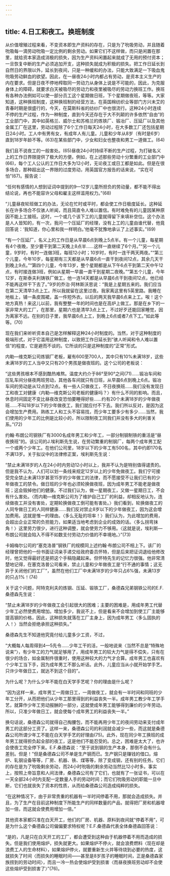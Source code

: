 ```yaml
---
---
---
```

title: 4.日工和夜工。换班制度
---




从价值增殖过程来看，不变资本即生产资料的存在，只是为了吮吸劳动，并且随着吮吸每一滴劳动吮吸一定比例的剩余劳动。如果它们不这样做，而只是闲置在那里，就给资本家造成消极的损失，因为生产资料闲置起来就成了无用的预付资本；一旦恢复中断的生产必须追加开支，这种损失就成为积极的损失。把工作日延长到自然日的界限以外，延长到夜间，只是一种缓和的办法，只能大致满足一下吸血鬼吮吸劳动鲜血的欲望。因此，在一昼夜24小时内都占有劳动，是资本主义生产的内在要求。但是日夜不停地榨取同一劳动力从身体上说是不可能的，因此，为克服身体上的障碍，就要求白天被吸尽的劳动力和夜里被吸尽的劳动力换班工作。换班有各种办法例如可以使一部分员工这个星期做日班，下个星期做夜班，等等。大家知道，这种换班制度，这种换班制的经营方法，在英国棉纺织业等部门方兴未艾的青春时期是很盛行的，今天，在莫斯科省的纺纱厂中也很流行。这种24小时连续不停的生产过程，作为一种制度，直到今天还存在于大不列颠的许多依然“自由”的工业部门中，其中如英格兰、威尔士和苏格兰的炼铁厂、锻冶厂、压延厂以及其他金属工厂在这里，劳动过程除了6个工作日每天24小时，在大多数工厂还包括星期日24小时。工人中有男有女，有成年人有儿童。儿童和少年从8岁（有时是6岁）直到18岁年龄不等。(63)在某些部门中，少女和妇女也整夜和男工一道做工。(64)

我们且不说夜工的一般害处。(65)昼夜24小时持续不断的生产过程，为打破名义上的工作日界限提供了极大的方便。例如，在上述那些劳动十分繁重的工业部门中(66)，每个工人公认的工作日大多为12小时，无论夜工或日工都是如此。但是在很多场合，那种超出这一界限的过度劳动，用英国官方报告的话来说，“实在可怕”(67)。报告说：

“任何有感情的人想到证词中提到的9—12岁儿童所担负的劳动量，都不能不得出结论说，再也不能容许父母和雇主这样滥用权力。”(68)

“儿童昼夜轮班做工的办法，无论在忙时或平时，都会使工作日极度延长。这种延长在许多场合不仅骇人听闻，而且简直令人难以置信。有时难免有的儿童因某种原因不能上工接班。这时，一个或几个该下工的儿童就得留下来填补空位。这个办法是人人皆知的，有一次，我问一个压延厂的经理，没有上工的儿童由谁代替，他竟回答说：‘我知道，你心里和我一样明白。’他毫不犹豫地承认了上述事实。”(69)

“有一个压延厂，名义上的工作日是从早晨6点到晚上5点半。有一个儿童，每星期有4个夜晚，至少要干到第二天晚上8点半……这样一直继续了6个月。”“另一个儿童，9岁时，有时一连做3班，每班12小时；10岁时，有时一连干两天两夜。”“第三个儿童，今年10岁，每星期有三天都是从早晨6点一直干到夜间12点，其余几天干到晚上9点。”“第四个儿童，今年13岁，整个星期都是从下午6点干到第二天中午12点，有时接连做3班，例如从星期一早晨一直干到星期二夜晚。”“第五个儿童，今年12岁，在斯泰夫利铸铁厂做工，他一连14天都是从早晨6点干到夜间12点，他已经不能再这样干下去了。”9岁的乔治·阿林斯沃思说：“我是上星期五来的。我们应当在第二天清早3点上工。所以我就留在这里过夜。我家离这里有5英里路。我睡在地板上，铺一条皮围裙，盖一件短外衣。以后的两天我早晨6点来上工。唉！这个地方真热！来这儿以前，我有整整一年的时间也是在高炉上做工。那是在乡下的一家非常大的工厂，在那里，星期六也是清早3点上工，不过好歹还能回家睡觉，因为离家不远。在别的日子里，我早晨6点上工，到晚上6点或者7点下工。”如此等等。(70)

现在我们来听听资本自己是怎样解释这种24小时制度的。当然，对于这种制度的极端形式，对于它滥用这种制度，以致把工作日延长到“骇人听闻和令人难以置信”的程度，它是避而不谈的。它所谈的只是这种制度的“正常”形式。

内勒—维克斯公司炼钢厂老板，雇有600至700人，其中只有10%未满18岁，这些未满18岁的工人当中又只有20个男孩是做夜班的。这个公司的老板说：

“这些男孩根本不感到酷热难熬。温度大约介于86°至90°之间(71)……锻冶车间和压轧车间分昼夜两班劳动，其他各车间就只有日班，从早晨6点到晚上6点。锻冶车间的劳动是从12点到12点。有一些人只做夜工，不日夜换班……我们没有发现日工和夜工对健康〈内勒—维克斯公司老板的健康吗？〉有什么不同的影响。而且，休息时间固定不变比昼夜改变恐怕要睡得好些……约有20个未满18岁的少年做夜班……不叫18岁以下的少年做夜工，我们就应付不下去。我们所以反对，是因为这会增加生产费用。熟练工人和工头不容易找，而少年工要多少有多少……当然，我们使用的少年工的比例是比较小的，所以限制夜工同我们并没有多大的利害关系。”(72)

约翰·布朗公司钢铁厂有3000名成年男工和少年工，一部分制钢制铁的重活是“昼夜换班”的。该公司的J.埃利斯先生说，在劳动繁重的制钢厂，每两个成年男工配一个或两个少年工。在他们公司里，18岁以下的少年工有500名，其中约即170名不满13岁。关于拟议中的法律修正案，埃利斯先生说：

“禁止未满18岁的人在24小时内劳动12小时以上，我并不认为是特别值得谴责的。但是我不认为，人们可以划一条线来规定12岁以上的少年免做夜工。我们宁可接受完全禁止未满13岁甚至15岁的少年做工的法律，而不愿接受不让我们已有的少年做夜工的禁令。做日班的少年也必须轮换做夜班，因为成年男工不能老是做夜班；这会毁掉他们的健康。不过我们认为，做一星期夜工，又做一星期日工，不会有什么害处。〈而内勒—维克斯公司为了维护自己工厂的利益，却相反地认为，连续做夜工并没有害处，定期轮换做夜工倒可能有害处。〉我们看到，轮换做夜工的人同专做日工的人同样健康……我们反对禁止8岁以下的少年做夜工，因为这会增加费用。这就是惟一的理由。〈多么无耻的坦率！〉我们认为，为此增加的费用，会超出企业正常的负担能力，如果适当地考虑到企业的成效的话。〈多么拐弯抹角！〉这里劳力很少，进行这种调整，就会使劳力不够用。〈这就是说，埃利斯—布朗公司就会陷入不得不如数支付劳动力价值的不幸境地。〉”(73)

卡姆梅尔公司的“塞克洛普”钢铁厂的规模同上述约翰·布朗公司不相上下。该厂的经理曾把他的一份书面证词亲手递交给政府委员怀特，但是后来把证词退给他修改时，他又觉得最好还是把这个手稿隐藏起来。但怀特先生的记忆力很强。他非常清楚地记得，在塞克洛普公司看来，禁止儿童和少年做夜工是“行不通的事情；这无异于关闭他们的工厂”，虽然在他们工厂中未满18岁的少年只占6%强，未满13岁的只占1%！(74)

关于这个问题，阿特克利夫的炼钢、压延、锻铁工厂，桑德森兄弟钢铁公司的E.F.桑德森先生说：

“禁止未满18岁的少年做夜工会引起很大的困难；主要的困难是，用成年男工代替少年工必然使费用增加。增加多少，我说不上，但是看来不会增加到使工厂主能够提高钢的价格，因此，这种损失就落在工厂主身上，因为成年男工〈多么固执的人！〉当然会拒绝承担这种损失。”

桑德森先生不知道他究竟付给儿童多少工资，不过，

“大概每人每周得到4—5先令……少年工干的活，一般地说来〈当然不总是“特殊地说来”〉，有少年工的力气就足够用了，用成年男工的较大力气是得不偿失，只有在很少的场合，如金属制件很重时，使用这种较大的力气才合算。成年男工也喜欢有个少年工当下手，因为成年男工不那么听话。此外，儿童应当从小就开始学手艺。只许少年做日工，就达不到这个目的”。

为什么呢？为什么少年不能在白天学手艺呢？你的理由是什么呢？

“因为这样一来，成年男工一周做日工，一周做夜工，就会有一半时间和同班的少年工分开，从而把他们从少年工那里得到的利益丧失一半。成年男工教少年工学手艺，就算作少年工劳动报酬的一部分，这就使成年男工能够得到廉价的少年劳动。所以，只准少年做日工，就会使每个成年男工的利益丧失一半。”

换句话说，桑德森公司就得自己掏腰包，而不能再用少年工的夜间劳动来支付成年男工的这部分工资了。这样一来，桑德森公司的利润就会减少一些，而这就是桑德森公司所谓少年工不能在白天学手艺的好理由(75)。此外，现在同少年工换班的成年男工就得担负起全部的夜工，这是他们不能忍受的。总之，困难是太大了，也许会使夜工完全停下来。E.F.桑德森说：“至于说到钢的生产本身，那倒不会有什么差别。但是！”但是桑德森公司不单是生产钢而已。生产钢只是赚钱的借口。熔炉、轧钢设备等等，厂房、机器、铁、煤等等，除了变成钢，还有别的任务。它们的存在是为了吮吸剩余劳动，而24小时吮吸的剩余劳动当然比12小时多。事实上，按照上帝旨意和人间法律，桑德森公司有了它们，也就有了一张证书，可以在一天全部24小时内支配一定数量人手的劳动时间；而它们吮吸劳动的职能一旦中断，它们也就丧失了资本的性质，从而给桑德森公司造成纯粹的损失。

“在这种情况下，由于非常贵重的机器有一半时间停着不用，那就会造成损失。并且，为了生产在目前这种制度下所能生产的同样数量的产品，就得把厂房和机器增加一倍，而这就会使费用增加一倍。”

其他资本家都只准在白天开工，他们的厂房、机器、原料到夜间就“停着不用”，可是为什么这个桑德森公司偏偏要求特权呢？E.F.桑德森代表全体桑德森回答说：

“是的，凡是只在白天开工的工厂，都会遭受到这种由于机器停着不用而造成的损失。但是我们使用熔炉，损失就更大。如果熔炉不停火，就会浪费燃料〈现在却是浪费工人的生命材料〉，如果熔炉停火，就要重新生火并等待烧到必要的热度，这就损失了时间〈而损失的睡眠时间——甚至是8岁孩子的睡眠时间，正是桑德森家族捞到的劳动时间〉，而且一冷一热会使熔炉受到损害〈而昼夜换班劳动却不会使这些熔炉受到损害了〉”(76)。